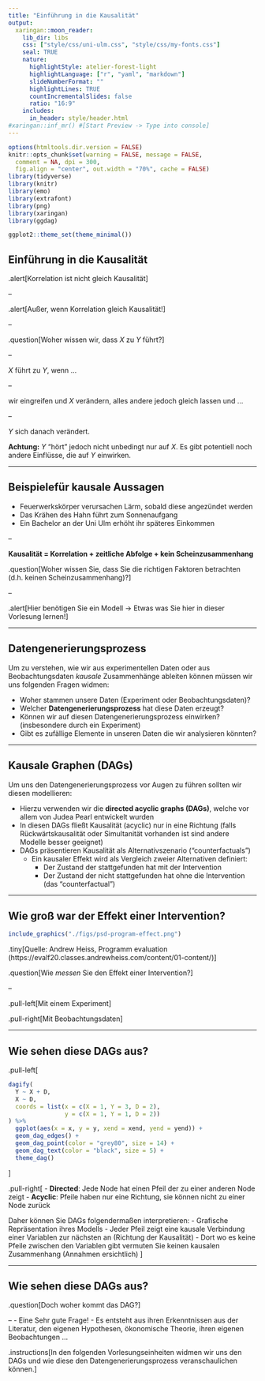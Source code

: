 ```yaml
---
title: "Einführung in die Kausalität"
output:
  xaringan::moon_reader:
    lib_dir: libs
    css: ["style/css/uni-ulm.css", "style/css/my-fonts.css"]
    seal: TRUE
    nature:
      highlightStyle: atelier-forest-light
      highlightLanguage: ["r", "yaml", "markdown"]
      slideNumberFormat: "" 
      highlightLines: TRUE
      countIncrementalSlides: false
      ratio: "16:9"
    includes:
      in_header: style/header.html 
#xaringan::inf_mr() #[Start Preview -> Type into console]
---
```


```r
options(htmltools.dir.version = FALSE)
knitr::opts_chunk$set(warning = FALSE, message = FALSE, 
  comment = NA, dpi = 300,
  fig.align = "center", out.width = "70%", cache = FALSE)
library(tidyverse)
library(knitr)
library(emo)
library(extrafont)
library(png) 
library(xaringan)
library(ggdag)

ggplot2::theme_set(theme_minimal())

```

## Einführung in die Kausalität

.alert[Korrelation ist nicht gleich Kausalität]

--

.alert[Außer, wenn Korrelation gleich Kausalität!]

--

.question[Woher wissen wir, dass _X_ zu _Y_ führt?]

--

_X_ führt zu _Y_, wenn ...

--

wir eingreifen und _X_ verändern, alles andere jedoch gleich lassen und ...

--

_Y_ sich danach verändert.


**Achtung:** _Y_ "hört" jedoch nicht unbedingt nur auf _X_. Es gibt potentiell noch andere Einflüsse, die auf _Y_ einwirken.

---

## Beispielefür kausale Aussagen

- Feuerwerkskörper verursachen Lärm, sobald diese angezündet werden
- Das Krähen des Hahn führt zum Sonnenaufgang
- Ein Bachelor an der Uni Ulm erhöht ihr späteres Einkommen

--

**Kausalität = Korrelation + zeitliche Abfolge + kein Scheinzusammenhang**

.question[Woher wissen Sie, dass Sie die richtigen Faktoren betrachten (d.h. keinen Scheinzusammenhang)?]

--

.alert[Hier benötigen Sie ein Modell -> Etwas was Sie hier in dieser Vorlesung lernen!]

---

## Datengenerierungsprozess

Um zu verstehen, wie wir aus experimentellen Daten oder aus Beobachtungsdaten _kausale_ Zusammenhänge ableiten können müssen wir uns folgenden Fragen widmen:

- Woher stammen unsere Daten (Experiment oder Beobachtungsdaten)?
- Welcher **Datengenerierungsprozess** hat diese Daten erzeugt?
- Können wir auf diesen Datengenerierungsprozess einwirken? (insbesondere durch ein Experiment)
- Gibt es zufällige Elemente in unseren Daten die wir analysieren könnten?

---

## Kausale Graphen (DAGs)

Um uns den Datengenerierungsprozess vor Augen zu führen sollten wir diesen modellieren:

- Hierzu verwenden wir die **directed acyclic graphs (DAGs)**, welche vor allem von Judea Pearl entwickelt wurden
- In diesen DAGs fließt Kausalität (acyclic) nur in eine Richtung (falls Rückwärtskausalität oder Simultanität vorhanden ist sind andere Modelle besser geeignet)
- DAGs präsentieren Kausalität als Alternativszenario ("counterfactuals")
    - Ein kausaler Effekt wird als Vergleich zweier Alternativen definiert: 
      - Der Zustand der stattgefunden hat mit der Intervention
      - Der Zustand der nicht stattgefunden hat ohne die Intervention (das "counterfactual")

---

## Wie groß war der Effekt einer Intervention?

```r
include_graphics("./figs/psd-program-effect.png")
```

.tiny[Quelle: Andrew Heiss, Programm evaluation (https://evalf20.classes.andrewheiss.com/content/01-content/)]

.question[Wie _messen_ Sie den Effekt einer Intervention?]

--

.pull-left[Mit einem Experiment]

.pull-right[Mit Beobachtungsdaten]

---

## Wie sehen diese DAGs aus?

.pull-left[
```r
dagify(
  Y ~ X + D,
  X ~ D,
  coords = list(x = c(X = 1, Y = 3, D = 2),
                y = c(X = 1, Y = 1, D = 2))
) %>% 
  ggplot(aes(x = x, y = y, xend = xend, yend = yend)) +
  geom_dag_edges() +
  geom_dag_point(color = "grey80", size = 14) +
  geom_dag_text(color = "black", size = 5) +
  theme_dag()
```
]

.pull-right[
- **Directed**: Jede Node hat einen Pfeil der zu einer anderen Node zeigt
- **Acyclic**: Pfeile haben nur eine Richtung, sie können nicht zu einer Node zurück

Daher können Sie DAGs folgendermaßen interpretieren:
- Grafische Repräsentation ihres Modells
- Jeder Pfeil zeigt eine kausale Verbindung einer Variablen zur nächsten an (Richtung der Kausalität)
- Dort wo es keine Pfeile zwischen den Variablen gibt vermuten Sie keinen kausalen Zusammenhang (Annahmen ersichtlich)
]

---

## Wie sehen diese DAGs aus?

.question[Doch woher kommt das DAG?]

--
- Eine Sehr gute Frage!
- Es entsteht aus ihren Erkenntnissen aus der Literatur, den eigenen Hypothesen, ökonomische Theorie, ihren eigenen Beobachtungen ...

.instructions[In den folgenden Vorlesungseinheiten widmen wir uns den DAGs und wie diese den Datengenerierungsprozess veranschaulichen können.]



